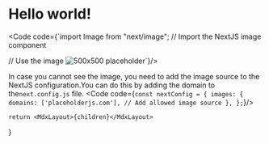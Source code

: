 
# Hello world!
<Code code={`import Image from "next/image"; // Import the NextJS image component

// Use the image
<Image src="https://placeholderjs.com/500x500" alt="500x500 placeholder" width={500} height={500} />`}/>

In case you cannot see the image, you need to add the image source to the NextJS configuration.You can do this by adding the domain to the`next.config.js` file.
<Code code={`const nextConfig = {
  images: {
    domains: ['placeholderjs.com'], // Add allowed image source
  },
};`}/>

    return <MdxLayout>{children}</MdxLayout>
}